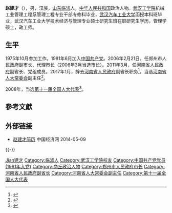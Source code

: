 '''赵建才'''（{{bd|1956年|8月||catIdx=Z趙}}），男，汉族，[[山东|山东]][[临沭县|临沭]]人，[[中华人民共和国|中华人民共和国]]政治人物。[[武汉工学院|武汉工学院]]机械工业管理工程系管理工程专业干部专修科毕业，[[武汉汽车工业大学|武汉汽车工业大学]]函授本科班毕业，武汉汽车工业大学技术经济与管理专业硕士研究生班在职研究生学历，管理学硕士，政工师。

== 生平 ==
1975年10月参加工作。1981年6月加入[[中国共产党|中国共产党]]。2006年2月21日，任郑州市人民政府副市长、代理市长（2006年3月当选市长）。2011年3月，任[[河南省人民政府|河南省人民政府]]副省长、党组成员。2017年1月，辞去[[河南省人民政府|河南省人民政府]]副省长职务<ref>{{cite news|title=李亚、许甘露、赵建才、张广智辞去河南省副省长职务|url=http://www.thepaper.cn/newsDetail_forward_1596395|accessdate=2017-01-20|work=澎湃新闻|archive-date=2017-01-11|archive-url=https://web.archive.org/web/20170111104618/http://www.thepaper.cn/newsDetail_forward_1596395|dead-url=no}}</ref>，当选[[河南省人大常委会|河南省人大常委会]]副主任<ref>{{cite news|title=李文慧、赵建才当选河南省人大副主任，舒庆、徐光当选副省长|url=http://www.thepaper.cn/newsDetail_forward_1605016|accessdate=2017-02-05|work=澎湃新闻|archive-date=2019-08-29|archive-url=https://web.archive.org/web/20190829092624/http://www.thepaper.cn/newsDetail_forward_1605016|dead-url=no}}</ref>。

2008年，当选[[第十一届全国人大代表|第十一届全国人大代表]]<ref>{{cite news|title=全国人大代表信息-赵建才|url=http://210.82.31.1:8084/delegate/viewDelegate.action?dbid=111497|accessdate=2013-04-05|newspaper=全国人大网|archive-url=https://web.archive.org/web/20140505041715/http://www.npc.gov.cn/delegate/viewDelegate.action?dbid=111497|archive-date=2014-05-05|dead-url=yes}}</ref>。

== 參考文獻 ==
{{reflist}}

== 外部链接 ==
* [http://district.ce.cn/newarea/roll/201111/30/t20111130_22880330.shtml 赵建才简历] {{Wayback|url=http://district.ce.cn/newarea/roll/201111/30/t20111130_22880330.shtml |date=20190425170259 }} 中国经济网 2014-05-09

{{-}}
{{start box}}
{{s-gov|prc}}
{{s-before|[[王文超|王文超]]}}
{{s-title|[[郑州市人民政府|郑州市人民政府]]市长|2006年2月-2011年3月}}
{{s-after|[[吴天君|吴天君]]}}
{{end box}}

{{郑州市市长}}

{{Authority control}}
{{DEFAULTSORT:Zhao赵}}
[[Category:赵姓|Jian建才]]
[[Category:临沭人|Category:临沭人]]
[[Category:武汉工学院校友|Category:武汉工学院校友]]
[[Category:中国共产党党员_(1981年入党)|Category:中国共产党党员 (1981年入党)]]
[[Category:商丘政治人物|Category:商丘政治人物]]
[[Category:郑州市人民政府市长|Category:郑州市人民政府市长]]
[[Category:河南省人民政府副省长|Category:河南省人民政府副省长]]
[[Category:河南省人大常委会副主任|Category:河南省人大常委会副主任]]
[[Category:第十一届全国人大代表|Category:第十一届全国人大代表]]